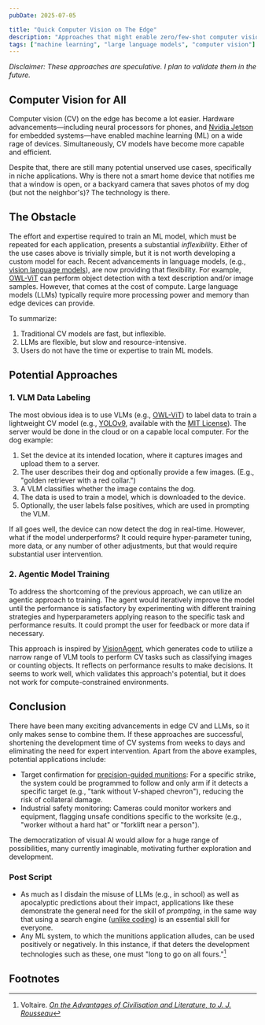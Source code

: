 ```yaml
---
pubDate: 2025-07-05

title: "Quick Computer Vision on The Edge"
description: "Approaches that might enable zero/few-shot computer vision on edge devices by leveraging VLMs and agentic model training."
tags: ["machine learning", "large language models", "computer vision"]
---
```


*Disclaimer: These approaches are speculative. I plan to validate them in the future.*

## Computer Vision for All
Computer vision (CV) on the edge has become a lot easier. Hardware advancements—including neural processors for phones, and [Nvidia Jetson](https://www.nvidia.com/en-us/autonomous-machines/embedded-systems/) for embedded systems—have enabled machine learning (ML) on a wide rage of devices. Simultaneously, CV models have become more capable and efficient. 

Despite that, there are still many potential unserved use cases, specifically in niche applications. Why is there not a smart home device that notifies me that a window is open, or a backyard camera that saves photos of my dog (but not the neighbor's)? The technology is there.

## The Obstacle
The effort and expertise required to train an ML model, which must be repeated for each application, presents a substantial *inflexibility*. Either of the use cases above is trivially simple, but it is not worth developing a custom model for each. Recent advancements in language models, (e.g., [vision language models](https://www.nvidia.com/en-us/glossary/vision-language-models/)), are now providing that flexibility. For example, [OWL-ViT](https://arxiv.org/abs/2205.06230) can perform object detection with a text description and/or image samples. However, that comes at the cost of compute. Large language models (LLMs) typically require more processing power and memory than edge devices can provide.

To summarize:

1. Traditional CV models are fast, but inflexible.
2. LLMs are flexible, but slow and resource-intensive.
3. Users do not have the time or expertise to train ML models.

## Potential Approaches

### 1. VLM Data Labeling
The most obvious idea is to use VLMs (e.g., [OWL-ViT](https://arxiv.org/abs/2205.06230)) to label data to train a lightweight CV model (e.g., [YOLOv9](https://github.com/MultimediaTechLab/YOLO), available with the [MIT License](https://opensource.org/license/mit)). The server would be done in the cloud or on a capable local computer. For the dog example:

1. Set the device at its intended location, where it captures images and upload them to a server.
2. The user describes their dog and optionally provide a few images. (E.g., "golden retriever with a red collar.")
3. A VLM classifies whether the image contains the dog.
4. The data is used to train a model, which is downloaded to the device.
5. Optionally, the user labels false positives, which are used in prompting the VLM.

If all goes well, the device can now detect the dog in real-time. However, what if the model underperforms? It could require hyper-parameter tuning, more data, or any number of other adjustments, but that would require substantial user intervention.

### 2. Agentic Model Training
To address the shortcoming of the previous approach, we can utilize an agentic approach to training. The agent would iteratively improve the model until the performance is satisfactory by experimenting with different training strategies and hyperparameters applying reason to the specific task and performance results. It could prompt the user for feedback or more data if necessary.

This approach is inspired by [VisionAgent](https://github.com/landing-ai/vision-agent), which generates code to utilize a narrow range of VLM tools to perform CV tasks such as classifying images or counting objects. It reflects on performance results to make decisions. It seems to work well, which validates this approach's potential, but it does not work for compute-constrained environments.

## Conclusion
There have been many exciting advancements in edge CV and LLMs, so it only makes sense to combine them. If these approaches are successful, shortening the development time of CV systems from weeks to days and eliminating the need for expert intervention. Apart from the above examples, potential applications include: 

- Target confirmation for [precision-guided munitions](https://en.wikipedia.org/wiki/Precision-guided_munition): For a specific strike, the system could be programmed to follow and only arm if it detects a specific target (e.g., "tank without V-shaped chevron"), reducing the risk of collateral damage.
- Industrial safety monitoring: Cameras could monitor workers and equipment, flagging unsafe conditions specific to the worksite (e.g., "worker without a hard hat" or "forklift near a person").

The democratization of visual AI would allow for a huge range of possibilities, many currently imaginable, motivating further exploration and development.

### Post Script
- As much as I disdain the misuse of LLMs (e.g., in school) as well as apocalyptic predictions about their impact, applications like these demonstrate the general need for the skill of *prompting*, in the same way that using a search engine ([unlike coding](https://www.inc.com/geoffrey-james/why-coding-bootcamps-dont-work.html)) is an essential skill for everyone.
- Any ML system, to which the munitions application alludes, can be used positively or negatively. In this instance, if that deters the development technologies such as these, one must "long to go on all fours."[^1]

## Footnotes
[^1]: Voltaire. *[On the Advantages of Civilisation and Literature, to J. J. Rousseau](https://www.whitman.edu/VSA/letters/8.30.1755.html)*